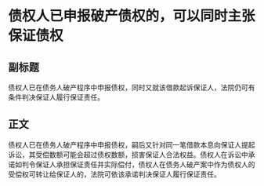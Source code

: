 # 债权人已申报破产债权的，可以同时主张保证债权
## 副标题
债权人已在债务人破产程序中申报债权，同时又就该借款起诉保证人，法院仍可有条件判决保证人履行保证责任。
## 正文
债权人已在债务人破产程序中申报债权，嗣后又针对同一笔借款本息向保证人提起诉讼，其受偿数额可能会超过债权数额，损害保证人合法权益。债权人在诉讼中承诺如判令保证人承担保证责任并实际偿付，债权人在债务人破产案中作为债权人的受偿权可转让给保证人的，法院可依该承诺判决保证人履行保证责任。